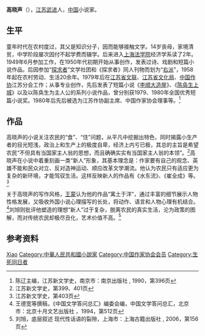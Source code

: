 '''高晓声'''（{{bd|1928年|7月6日|1999年|7月6日}}），[[江苏|江苏]][[武进|武进]]人，[[中华人民共和国|中国]]小说家。

== 生平 ==
童年时代在农村度过，其父是知识分子，因而能够接触文学。14岁丧母，家境清贫，中学阶段屡次因付不起学费而辍学。后来进入[[上海法学院|上海法学院]]经济学系读了2年。1949年6月参加工作，在1950年代初期开始从事创作，发表过诗、戏剧和短篇小说作品。后因参加“[[探求者|探求者]]”文学社团和《探求者》同人刊物而划为“[[右派|右派]]”，1958年起在农村劳动、生活20余年。1979年后在[[中国文联|江苏省文联]]、[[江苏省文化局|江苏省文化局]]、[[中国作协|中国作协]]江苏分会工作；从事专业创作，先后发表了短篇小说《[[李顺大造屋|李顺大造屋]]》、《[[陈奂生上城|陈奂生上城]]》以及以陈奂生为主人公的系列小说作品，曾分别获1979、1980年全国优秀短篇小说奖。1980年后先后被选为江苏作协副主席、中国作家协会理事等。<ref>陈辽主编，江苏新文学史，南京市：南京出版社 , 1990，第396页</ref>

== 作品 ==
高晓声的小说关注农民的“食”、“住”问题，从平凡中挖掘出特色，同时揭露小生产者的目光短浅，政治上和生产上的极度自卑，经济上内亏已极，其总的主旨是希望农民“不但具有当国家主人翁的思想，而且确确实实有当国家主人翁的本领”。<ref>江苏新文学史，第399、401页</ref>高晓声在小说中着重刻画一类“新人”形象，其基本理念是：作家要有自己的观念、英雄不能和民众对立、反对造神运动、顺应改革文学潮流。他认为农民只有适应更为复杂的新环境，才能驾驭生活。这样反映新人的作品有《水东流》、《崔全成》等。<ref>江苏新文学史，第403页</ref>

关于高晓声的写作风格，[[王蒙_(作家)|王蒙]]认为他的作品“寓土于洋”，通过丰富的细节展示人物性格发展，又吸收外国小说心理描写的长处，将动作、语言和人物心理有机结合。<ref>王德宽等撰稿，《中国文学答问总汇》编委会编，中国文学答问总汇，北京市：北京十月文艺出版社 ，1994，第512页</ref>刘旭则批评他塑造的理想“新人”过于复杂，脱离农民的真实生活，沦为政策的图解，而对传统农民却极尽丑化，艺术价值不高。<ref>刘旭，底层叙述 现代性话语的裂隙，上海市：上海古籍出版社 , 2006，第156页</ref>

== 参考资料 ==
{{reflist}}

{{中国近现代文学}}
{{中国作家协会第四届理事会}}

{{Authority control}}
{{DEFAULTSORT:Gao高}}
[[Category:高姓|Xiao]]
[[Category:中華人民共和國小說家|Category:中華人民共和國小說家]]
[[Category:中国作家协会会员|Category:中国作家协会会员]]
[[Category:生死同日者|Category:生死同日者]]